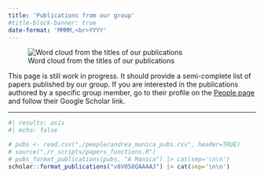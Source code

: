 ```yaml
---
title: 'Publications from our group'
#title-block-banner: true
date-format: 'MMMM,<br>YYYY'
---
```

![Word cloud from the titles of our publications](./img/word_cloud_25.webp){fig-alt="Word cloud from the titles of our publications"}

This page is still work in progress. It should provide a semi-complete list of papers published by our
group. If you are interested in the publications authored by a specific group member,
go to their profile on the [People page](./people.html) and follow their Google Scholar link.

----

```r
#| results: asis
#| echo: false

# pubs <- read.csv("./people/andrea_manica_pubs.csv", header=TRUE)
# source("./r_scripts/papers_functions.R")
# pubs_format_publications(pubs, "A Manica") |> cat(sep='\n\n')
scholar::format_publications("v8V058QAAAAJ") |> cat(sep='\n\n')
```

